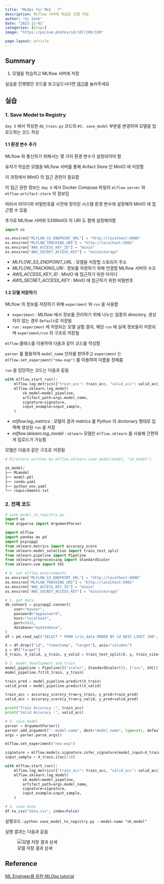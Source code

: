 ```yaml
---
title: "MLOps for MLE - 7"
description: MLflow 서버에 학습된 모델 저장
author: "Ui Seok"
date: "2023-12-01"
categories: [mlops]
image: "https://picsum.photos/id/107/200/150"

page-layout: article
---
```


## Summary

1. 모델을 학습하고 MLflow 서버에 저장

::: {.callout-note}
실습을 진행했던 코드를 보고싶으시다면 [여기](https://github.com/Ui-Seok/mlops-tutorial)를 눌러주세요
:::


## 실습

### 1. Save Model to Registry

`day 5` 에서 작성한 `db_train.py` 코드의 `#3. save_model` 부분을 변경하여 모델을 업로드하는 코드 작성


#### 1.1 환경 변수 추가

MLflow 와 통신하기 위해서는 몇 가지 환경 변수가 설정되어야 함

유저가 학습한 모델을 MLflow 서버를 통해 Arifact Store 인 MinIO 에 저장함

이 과정에서 MinIO 의 접근 권한이 필요함

이 접근 권한 정보는 `day 6` 에서 Docker Compose 파일의 `mlflow-server` 와 `mlflow-artifact-store` 의 정보임

따라서 아이디와 비밀번호를 사전에 정의된 시스템 환경 변수에 설정해야 MinIO 에 접근할 수 있음

추가로 MLflow 서버와 S3(MinIO) 의 URI 도 함께 설정해야함

``` python
import os

os.environ["MLFLOW_S3_ENDPOINT_URL"] = "http://localhost:9000"
os.environ["MLFLOW_TRACKING_URI"] = "http://localhost:5001"
os.environ["AWS_ACCESS_KEY_ID"] = "minio"
os.environ["AWS_SECRET_ACCESS_KEY"] = "miniostorage"

```

- _MLFLOW_S3_ENDPOINT_URL_ : 모델을 저장할 스토리지 주소
- _MLFLOW_TRACKING_URI_ : 정보를 저장하기 위해 연결할 MLflow 서버의 수조
- _AWS_ACCESS_KEY_ID_ : MinIO 에 접근하기 위한 아이디
- _AWS_SECRET_ACCESS_KEY_ : MinIO 에 접근하기 위한 비밀번호


#### 1.2 모델 저장하기

MLflow 의 정보를 저장하기 위해 `experiment` 와 `run` 을 사용함

- `experiment` : MLflow 에서 정보를 관리하기 위해 나누는 일종의 directory, 생성하지 않는 경우 `Default`로 저장됨
- `run` : `experiment` 에 저장되는 모델 실험 결과, 해당 `run` 에 실제 정보들이 저장되며 `experiment/run` 의 구조로 저장됨

`mlflow` 클래스를 이용하여 다음과 같이 코드를 작성함

`parser` 를 활용하여 `model_name` 인자를 받아주고 `experiment` 는 `mlflow.set_experiment("new-exp")` 를 이용하여 이름을 정해줌

`run` 을 담당하는 코드는 다음과 같음

``` python
with mlflow.start_run():
    mlflow.log_metrics({"train_acc": train_acc, "valid_acc": valid_acc})
    mlflow.sklearn.log_model(
        sk_model=model_pipeline,
        artifact_path=args.model_name,
        signature=signature,
        input_example=input_sample,
    )

```
- _mlflow.log_metrics_ : 모델의 결과 metrics 를 Python 의 dictionary 형태로 입력해 생성된 `run` 을 저장
- _mlflow.sklearn.log_model_ : `sklearn` 모델은 `mlflow.sklearn` 를 사용해 간편하게 업로드가 가능함

모델은 다음과 같은 구조로 저장됨

``` python
# Directory written by mlflow.sklearn.save_model(model, "sk_model")

sk_model/
├── MLmodel
├── model.pkl
├── conda.yaml
├── python_env.yaml
└── requirements.txt

```

### 2. 전체 코드

``` Python
# save_model_to_registry.py
import os
from argparse import ArgumentParser

import mlflow
import pandas as pd
import psycopg2
from sklearn.metrics import accuracy_score
from sklearn.model_selection import train_test_split
from sklearn.pipeline import Pipeline
from sklearn.preprocessing import StandardScaler
from sklearn.svm import SVC

# 0. set mlflow environments
os.environ["MLFLOW_S3_ENDPOINT_URL"] = "http://localhost:9000"
os.environ["MLFLOW_TRACKING_URI"] = "http://localhost:5001"
os.environ["AWS_ACCESS_KEY_ID"] = "minio"
os.environ["AWS_SECRET_ACCESS_KEY"] = "miniostorage"

# 1. get data
db_connect = psycopg2.connect(
    user="myuser",
    password="mypassword",
    host="localhost",
    port=5432,
    database="mydatabase",
)
df = pd.read_sql("SELECT * FROM iris_data ORDER BY id DESC LIMIT 100", db_connect)

X = df.drop(["id", "timestamp", "target"], axis="columns")
y = df["target"]
X_train, X_valid, y_train, y_valid = train_test_split(X, y, train_size=0.8, random_state=2022)

# 2. model development and train
model_pipeline = Pipeline([("scaler", StandardScaler()), ("svc", SVC())])
model_pipeline.fit(X_train, y_train)

train_pred = model_pipeline.predict(X_train)
valid_pred = model_pipeline.predict(X_valid)

train_acc = accuracy_score(y_true=y_train, y_pred=train_pred)
valid_acc = accuracy_score(y_true=y_valid, y_pred=valid_pred)

print("Train Accuracy :", train_acc)
print("Valid Accuracy :", valid_acc)

# 3. save model
parser = ArgumentParser()
parser.add_argument("--model-name", dest="model_name", type=str, default="sk_model")
args = parser.parse_args()

mlflow.set_experiment("new-exp")

signature = mlflow.models.signature.infer_signature(model_input=X_train, model_output=train_pred)
input_sample = X_train.iloc[:10]

with mlflow.start_run():
    mlflow.log_metrics({"train_acc": train_acc, "valid_acc": valid_acc})
    mlflow.sklearn.log_model(
        sk_model=model_pipeline,
        artifact_path=args.model_name,
        signature=signature,
        input_example=input_sample,
    )

# 4. save data
df.to_csv("data.csv", index=False)

```

실행코드 : `python save_model_to_registry.py --model-name "sk_model"`

실행 결과는 다음과 같음

![모델 저장 결과 상세](fig1.png)


## Reference

[ML Engineer를 위한 MLOps tutorial](https://mlops-for-mle.github.io/tutorial/)